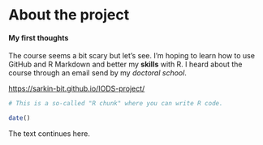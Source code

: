 
# About the project
#### My first thoughts
The course seems a bit scary but let's see. I'm hoping to learn how to use GitHub and R Markdown and better my **skills** with R. I heard about the course through an email send by my *doctoral school*. 

<https://sarkin-bit.github.io/IODS-project/>

```r
# This is a so-called "R chunk" where you can write R code.

date()

```
The text continues here.
